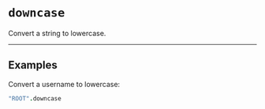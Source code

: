 # `downcase`

Convert a string to lowercase.

---

## Examples

Convert a username to lowercase:
```coffee
"ROOT".downcase
```
